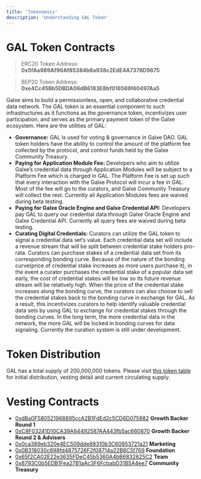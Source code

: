 ```yaml
---
title: 'Tokenomics'
description: 'Understanding GAL Token'
---
```


# GAL Token Contracts

> ERC20 Token Address: **0x5fAa989Af96Af85384b8a938c2EdE4A7378D9875**

> BEP20 Token Address: **0xe4Cc45Bb5DBDA06dB6183E8bf016569f40497Aa5**

Galxe aims to build a permissionless, open, and collaborative credential data network. The GAL token is an essential component to such infrastructures as it functions as the governance token, incentivizes user participation, and serves as the primary payment token of the Galxe ecosystem. Here are the utilities of GAL:

- **Governance:** GAL is used for voting & governance in Galxe DAO. GAL token holders have the ability to control the amount of the platform fee collected by the protocol, and control funds held by the Galxe Community Treasury.
- **Paying for Application Module Fee:** Developers who aim to utilize Galxe’s credential data through Application Modules will be subject to a Platform Fee which is charged in GAL. The Platform Fee is set up such that every interaction with the Galxe Protocol will incur a fee in GAL. Most of the fee will go to the curators, and Galxe Community Treasury will collect the rest. Currently all Application Modules fees are waived during beta testing.
- **Paying for Galxe Oracle Engine and Galxe Credential API:** Developers pay GAL to query our credential data through Galxe Oracle Engine and Galxe Credential API. Currently all query fees are waived during beta testing.
- **Curating Digital Credentials:** Curators can utilize the GAL token to signal a credential data set’s value. Each credential data set will include a revenue stream that will be split between credential stake holders pro-rata. Curators can purchase stakes of a credential data set from its corresponding bonding curve. Because of the nature of the bonding curve(price of credential stake increases as more users purchase it), in the event a curator purchases the credential stake of a popular data set early, the cost of credential stakes will be low so its future revenue stream will be relatively high. When the price of the credential stake increases along the bonding curve, the curators can also choose to sell the credential stakes back to the bonding curve in exchange for GAL. As a result, this incentivizes curators to help identify valuable credential data sets by using GAL to exchange for credential stakes through the bonding curves. In the long term, the more credential data in the network, the more GAL will be locked in bonding curves for data signaling. Currently the curation system is still under development.

# Token Distribution
GAL has a total supply of 200,000,000 tokens.
Please visit [this token table](https://gal.org/token-table) for initial distribution, vesting detail and current circulating supply.

# Vesting Contracts
* [0xdBa0F580521968895ccA2B1FdEd2c5CD6D075882](https://etherscan.io/address/0xdba0f580521968895cca2b1fded2c5cd6d075882)		**Growth Backer Round 1**
* [0xC8F03241D10CA39A64492587AA443fb5ac660870](https://etherscan.io/address/0xC8F03241D10CA39A64492587AA443fb5ac660870)		**Growth Backer Round 2 & Advisers**[](https://etherscan.io/address/0x0ca389eb320e4ec509dde88310b3c60953721a21)
* [0x0ca389eb320e4EC509dde88310b3C60953721a21](https://etherscan.io/address/0x0ca389eb320e4ec509dde88310b3c60953721a21)		**Marketing**[](https://etherscan.io/address/0x0b318030c698fd4875726f2f08714a22b8c5f769)
* [0x0B318030c698fd4875726F2f08714a22B8C5f769](https://etherscan.io/address/0x0b318030c698fd4875726f2f08714a22b8c5f769)		**Foundation**[](https://etherscan.io/address/0x65f2CA02E22e3635FDeC45b5360A4bB6832625C2)
* [0x65f2CA02E22e3635FDeC45b5360A4bB6832625C2](https://etherscan.io/address/0x65f2CA02E22e3635FDeC45b5360A4bB6832625C2)		**Team**[](https://etherscan.io/address/0x8793c0b5edb1fea27b1aac3f6fcbabd31b5a4ee7)
* [0x8793C0b5EDB1Fea27B1aAc3F6FcbabD31B5A4ee7](https://etherscan.io/address/0x8793c0b5edb1fea27b1aac3f6fcbabd31b5a4ee7)		**Community Treasury**